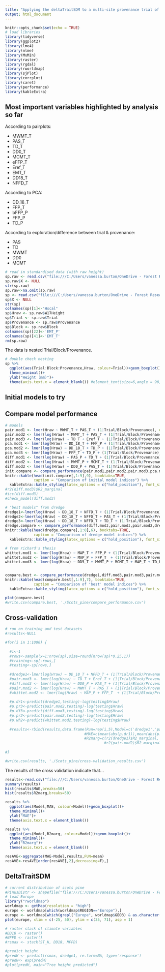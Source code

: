 ```yaml
---
title: "Applying the deltaTraitSDM to a multi-site provenance trial of native Scots pine (pinus sylvestris)"
output: html_document
---
```


```r
knitr::opts_chunk$set(echo = TRUE)
# load libraries
library(tidyverse)
library(ggplot2)
library(lme4)
library(nlme)
library(MuMIn)
library(raster)
library(rgdal)
library(rworldmap)
library(sjPlot) 
library(corrplot)
library(caret)
library(performance)
library(kableExtra)
```

## Most important variables highlighted by analysis so far

According to pairplots:

  - MWMT_T
  - PAS_T 
  - TD_T
  - DD0_T 
  - MCMT_T
  - eFFP_T
  - Eref_T
  - EMT_T 
  - DD18_T
  - NFFD_T
  
According to PCA:

  - DD_18_T
  - FFP_T
  - bFFP_P
  - FFP_P
  - TD_P
  
According to exploration/difference between trial & provenance:

  - PAS
  - TD
  - MWMT
  - DD0
  - MCMT
  
```r

# read in standardised data (with raw height)
sp.raw <- read.csv("file:///C:/Users/vanessa.burton/OneDrive - Forest Research/Documents/R/DeltaTraitSDM/Scots_pine/Scots_pine_H.csv") # raw data
sp.raw$X <- NULL
str(sp.raw)
sp.raw<-na.omit(sp.raw)
sp <- read.csv("file:///C:/Users/vanessa.burton/OneDrive - Forest Research/Documents/R/DeltaTraitSDM/Scots_pine/Scots_pine_H_cent_scal_allvars.csv") # 
sp$X <- NULL
str(sp)
colnames(sp)[1]<-"Hscal"
sp$Hraw <- sp.raw$W17Height
sp$Trial <- sp.raw$Trial
sp$Provenance <- sp.raw$Provenance
sp$Block <- sp.raw$Block
colnames(sp)[22]<-'EMT_P'
colnames(sp)[41]<-'EMT_T'
rm(sp.raw)

```

The data is nested Trial/Block/Provenance.

```r
# double check nesting
sp %>% 
  ggplot(aes(Trial:Block:Provenance,Hraw, colour=Trial))+geom_boxplot()+
  theme_minimal()+
  ylab("Height (mm)")+
  theme(axis.text.x = element_blank()) #element_text(size=6,angle = 90, hjust = 1))
```

## Initial models to try

## Compare model performance

```r

# models
pair.mod1 <- lmer(Hraw ~ MWMT_T + PAS_T + (1|Trial/Block/Provenance), data=sp)
pair.mod2 <- lmer(log(Hraw) ~ MWMT_T + PAS_T + (1|Trial/Block/Provenance), data=sp)
pair.mod3 <- lmer(log(Hraw) ~ TD_T + Eref_T + (1|Trial/Block/Provenance), data=sp)
pca.mod1 <- lmer(log(Hraw) ~ DD_18_T + FFP_P + (1|Trial/Block/Provenance), data=sp)
pca.mod2 <- lmer(log(Hraw) ~ DD_18_T + TD_P + (1|Trial/Block/Provenance), data=sp)
pca.mod3 <- lmer(log(Hraw) ~ FFP_T + TD_P + (1|Trial/Block/Provenance), data=sp)
diff.mod1 <- lmer(log(Hraw) ~ PAS_P + TD_T + (1|Trial/Block/Provenance), data=sp)
diff.mod2 <- lmer(log(Hraw) ~ MWMT_P + MCMT_T + (1|Trial/Block/Provenance), data=sp)
diff.mod3 <- lmer(log(Hraw) ~ DD0_P + PAS_T + (1|Trial/Block/Provenance), data=sp)
init.compare <- compare_performance(pair.mod1,pair.mod2,pair.mod3,pca.mod1,pca.mod2,pca.mod3,diff.mod1,diff.mod2,diff.mod3, rank = TRUE)
knitr::kable(head(init.compare[,1:9],9), booktabs=TRUE,
             caption = "Comparison of initial model indices") %>% 
  kableExtra::kable_styling(latex_options = c("hold_position"), font_size = 9)
#r2(diff.mod3)$R2_marginal
#icc(diff.mod3)
#check_model(diff.mod3)

# "best models" from dredge
dredge1<-lmer(log(Hraw) ~ DD_18_T + NFFD_T + (1|Trial/Block/Provenance),data = sp)
dredge2<-lmer(log(Hraw) ~ DD_18_T + NFFD_T + PAS_T + (1|Trial/Block/Provenance),data = sp)
dredge3<-lmer(log(Hraw) ~ DD_18_T + NFFD_T + TD_T + (1|Trial/Block/Provenance),data = sp)
dredge.compare <- compare_performance(diff.mod3,pair.mod3,pair.mod2,dredge1,dredge2,dredge3, rank = TRUE)
knitr::kable(head(dredge.compare[,1:8],6), booktabs=TRUE,
             caption = "Comparison of dredge model indices") %>% 
  kableExtra::kable_styling(latex_options = c("hold_position"), font_size = 9)

# from richard's thesis
whittet.mod1 <- lmer(log(Hraw) ~ MAP_T + FFP_P + (1|Trial/Block/Provenance), data = sp)
whittet.mod2 <- lmer(log(Hraw) ~ MAP_P + FFP_T  + (1|Trial/Block/Provenance), data = sp)
whittet.mod3 <- lmer(log(Hraw) ~ DD5_T + MWMT_P + MCMT_T + MAP_T + TD_P + (1|Trial/Block/Provenance), data = sp)


compare.best <- compare_performance(dredge1,diff.mod3,pair.mod3,pair.mod2,whittet.mod1,whittet.mod2,whittet.mod3, rank=TRUE)
knitr::kable(head(compare.best[,1:9],7), booktabs=TRUE,
             caption = "Comparison of 'best' model indices") %>% 
  kableExtra::kable_styling(latex_options = c("hold_position"), font_size = 9)

plot(compare.best)
#write.csv(compare.best, './Scots_pine/compare_performance.csv')

```
## Cross-validation

```r
# run on training and test datasets
#results<-NULL

#for(i in 1:1000) {
  
  #i<-1
  #rows<-sample(x=1:nrow(sp),size=round(nrow(sp)*0.25,1))
  #training<-sp[-rows,]
  #testing<-sp[rows,]
  
  #dredge1<-lmer(log(Hraw) ~ DD_18_T + NFFD_T + (1|Trial/Block/Provenance),data = training)
  #pair.mod3 <- lmer(log(Hraw) ~ TD_T + Eref_T + (1|Trial/Block/Provenance), data=training)
  #diff.mod3 <- lmer(log(Hraw) ~ DD0_P + PAS_T + (1|Trial/Block/Provenance), data=training)
  #pair.mod2 <- lmer(log(Hraw) ~ MWMT_T + PAS_T + (1|Trial/Block/Provenance), data=training)
  #whittet.mod2 <- lmer(log(Hraw) ~ MAP_P + FFP_T  + (1|Trial/Block/Provenance), data = training)
  
  #p.dr1<-predict(dredge1,testing)-log(testing$Hraw)
  #p.pr3<-predict(pair.mod2,testing)-log(testing$Hraw)
  #p.df3<-predict(diff.mod3,testing)-log(testing$Hraw)
  #p.pr2<-predict(pair.mod2,testing)-log(testing$Hraw)
  #p.wh2<-predict(whittet.mod2,testing)-log(testing$Hraw)
  
  #results<-rbind(results,data.frame(Run=rep(i,5),Model=c('dredge1','pair.mod3','diff.mod3','pair.mod2','whittet.mod2'),
                                    #MAE=c(mean(abs(p.dr1)),mean(abs(p.pr3)),mean(abs(p.df3)),mean(abs(p.pr2)),mean(abs(p.wh2))),
                                    #R2marg=c(r2(dredge1)$R2_marginal, r2(pair.mod3)$R2_marginal, r2(diff.mod3)$R2_marginal,
                                             #r2(pair.mod2)$R2_marginal,r2(whittet.mod2)$R2_marginal)))
  
#}

#write.csv(results, './Scots_pine/cross-validation_results.csv')

```

The results of the cross validation indicate that...

```r
results<-read.csv("file:///C:/Users/vanessa.burton/OneDrive - Forest Research/Documents/R/DeltaTraitSDM/Scots_pine/cross-validation_results.csv")
summary(results)
hist(results$MAE,breaks=50)
hist(results$R2marg,breaks=50)

results %>% 
  ggplot(aes(Model,MAE, colour=Model))+geom_boxplot()+
  theme_minimal()+
  ylab("MAE")+
  theme(axis.text.x = element_blank())

results %>% 
  ggplot(aes(Model,R2marg, colour=Model))+geom_boxplot()+
  theme_minimal()+
  ylab("R2marg")+
  theme(axis.text.x = element_blank())

resAVE<-aggregate(MAE~Model,results,FUN=mean)
resAVE<-resAVE[order(resAVE[,2],decreasing=F),]

```

## DeltaTraitSDM

```r

# current distribution of scots pine
#PinusDistr <- shapefile("file:///C:/Users/vanessa.burton/OneDrive - Forest Research/Documents/R/DeltaTraitSDM/Scots_pine/Pinus_sylvestris/Pinus_sylvestris_EUFORGEN.shp") 
# load Europe
library("rworldmap")
worldmap <- getMap(resolution = "high")
europe <- worldmap[which(worldmap$REGION=="Europe"),] 
europe <- worldmap[which(grepl("Europe", worldmap$GEO3) & as.character(worldmap$NAME) != "Russia"),]               
plot(europe, xlim = c(-25, 50), ylim = c(35, 71), asp = 1)

# raster stack of climate variables
#DD18 <- raster()
#NFFD <- raster()
#rsmax <- stack(ST_H, DD18, NFFD)

#predict height
#predH <- predict(rsmax, dredge1, re.form=NA, type='response')
#predH<- exp(predH)
#plot(predH, main="Tree height predicted")

```

